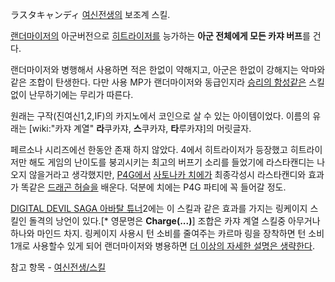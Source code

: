 ラスタキャンディ
[[여신전생]]의 보조계 스킬.

[[랜더마이저]]의 아군버전으로 [[히트라이저]]를 능가하는 '''아군 전체에게 모든 카쟈 버프'''를 건다.

랜더마이저와 병행해서 사용하면 적은 한없이 약해지고, 아군은 한없이 강해지는 악마와 같은 조합이 탄생한다. 다만 사용 MP가 랜더마이저와 동급인지라 [[승리의 함성]]같은 스킬없이 난무하기에는 무리가 따른다.

원래는 구작(진여신1,2,IF)의 카지노에서 코인으로 살 수 있는 아이템이었다. 이름의 유래는 [wiki:"카쟈 계열" '''라'''쿠카쟈, '''스'''쿠카쟈, '''타'''루카쟈]의 머릿글자.

페르소나 시리즈에선 한동안 존재 하지 않았다.  4에서 히트라이저가 등장했고 히트라이저만 해도 게임의 난이도를 붕괴시키는 최고의 버프기 소리를 들었기에 라스타캔디는 나오지 않을거라고 생각했지만, [[P4G]]에서 [[사토나카 치에]]가 최종각성시 라스타캔디와 효과가 똑같은 [[드래곤 허슬]]을 배운다.
덕분에 치에는 P4G 파티에 꼭 들어갈 정도.

[[DIGITAL DEVIL SAGA 아바탈 튜너]]2에는 이 스킬과 같은 효과를 가지는 링케이지 스킬인 돌격의 낭언이 있다.[* 영문명은 '''Charge(...)'''] 조합은 카쟈 계열 스킬중 아무거나 하나와 마인드 차지. 링케이지 사용시 턴 소비를 줄여주는 카르마 링을 장착하면 턴 소비 1개로 사용할수 있게 되어 랜더마이저와 병용하면 [[더 이상의 자세한 설명은 생략한다]].

참고 항목 - [[여신전생/스킬]]
